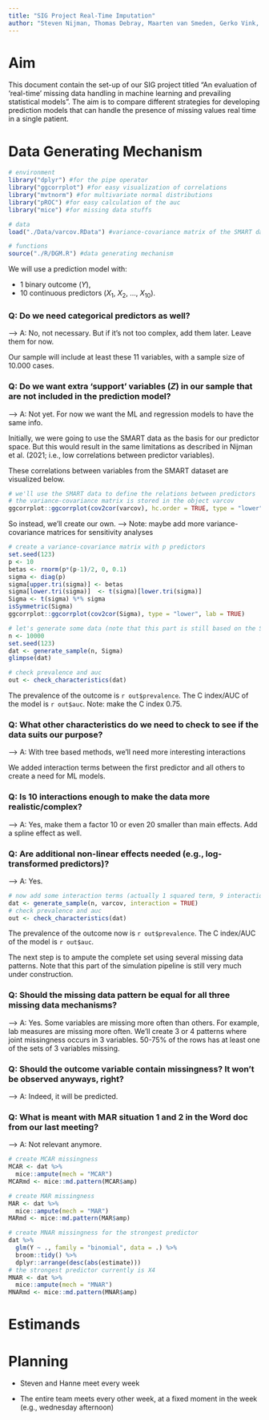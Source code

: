 ```yaml
---
title: "SIG Project Real-Time Imputation"
author: "Steven Nijman, Thomas Debray, Maarten van Smeden, Gerko Vink, Hanne Oberman"
---
```


# Aim

This document contain the set-up of our SIG project titled "An evaluation of 'real-time' missing data handling in machine learning and prevailing statistical models". The aim is to compare different strategies for developing prediction models that can handle the presence of missing values real time in a single patient.

# Data Generating Mechanism

```r
# environment
library("dplyr") #for the pipe operator
library("ggcorrplot") #for easy visualization of correlations
library("mvtnorm") #for multivariate normal distributions
library("pROC") #for easy calculation of the auc
library("mice") #for missing data stuffs

# data
load("./Data/varcov.RData") #variance-covariance matrix of the SMART dataset

# functions
source("./R/DGM.R") #data generating mechanism
```

We will use a prediction model with: 

- 1 binary outcome ($Y$),
- 10 continuous predictors ($X_1$, $X_2$, ..., $X_{10}$).

### Q: Do we need categorical predictors as well? 

--> A: No, not necessary. But if it's not too complex, add them later. Leave them for now. 

Our sample will include at least these 11 variables, with a sample size of 10.000 cases. 

### Q: Do we want extra 'support' variables ($Z$) in our sample that are not included in the prediction model?

--> A: Not yet. For now we want the ML and regression models to have the same info.

Initially, we were going to use the SMART data as the basis for our predictor space. But this would result in the same limitations as described in Nijman et al. (2021; i.e., low correlations between predictor variables). 

These correlations between variables from the SMART dataset are visualized below. 


```r
# we'll use the SMART data to define the relations between predictors
# the variance-covariance matrix is stored in the object varcov
ggcorrplot::ggcorrplot(cov2cor(varcov), hc.order = TRUE, type = "lower", lab = TRUE)
```

So instead, we'll create our own. --> Note: maybe add more variance-covariance matrices for sensitivity analyses


```r
# create a variance-covariance matrix with p predictors
set.seed(123)
p <- 10
betas <- rnorm(p*(p-1)/2, 0, 0.1)
sigma <- diag(p)
sigma[upper.tri(sigma)] <- betas
sigma[lower.tri(sigma)]  <- t(sigma)[lower.tri(sigma)]
Sigma <- t(sigma) %*% sigma
isSymmetric(Sigma)
ggcorrplot::ggcorrplot(cov2cor(Sigma), type = "lower", lab = TRUE)
```


```r
# let's generate some data (note that this part is still based on the SMART data predictor space!)
n <- 10000
set.seed(123)
dat <- generate_sample(n, Sigma)
glimpse(dat)

# check prevalence and auc
out <- check_characteristics(dat)
```

The prevalence of the outcome is `r out$prevalence`. The C index/AUC of the model is `r out$auc`. Note: make the C index 0.75.

### Q: What other characteristics do we need to check to see if the data suits our purpose?

--> A: With tree based methods, we'll need more interesting interactions

We added interaction terms between the first predictor and all others to create a need for ML models.

### Q: Is 10 interactions enough to make the data more realistic/complex?

--> A: Yes, make them a factor 10 or even 20 smaller than main effects. Add a spline effect as well.

### Q: Are additional non-linear effects needed (e.g., log-transformed predictors)?

--> A: Yes.

```r
# now add some interaction terms (actually 1 squared term, 9 interactions)
dat <- generate_sample(n, varcov, interaction = TRUE)
# check prevalence and auc
out <- check_characteristics(dat)
```

The prevalence of the outcome now is `r out$prevalence`. The C index/AUC of the model is `r out$auc`.

The next step is to ampute the complete set using several missing data patterns. Note that this part of the simulation pipeline is still very much under construction. 

### Q: Should the missing data pattern be equal for all three missing data mechanisms?

--> A: Yes. Some variables are missing more often than others. For example, lab measures are missing more often. We'll create 3 or 4 patterns where joint missingness occurs in 3 variables. 50-75% of the rows has at least one of the sets of 3 variables missing.

### Q: Should the outcome variable contain missingness? It won't be observed anyways, right?

--> A: Indeed, it will be predicted.

### Q: What is meant with MAR situation 1 and 2 in the Word doc from our last meeting?

--> A: Not relevant anymore.

```r
# create MCAR missingness
MCAR <- dat %>% 
  mice::ampute(mech = "MCAR")
MCARmd <- mice::md.pattern(MCAR$amp)

# create MAR missingness
MAR <- dat %>% 
  mice::ampute(mech = "MAR")
MARmd <- mice::md.pattern(MAR$amp)

# create MNAR missingness for the strongest predictor
dat %>% 
  glm(Y ~ ., family = "binomial", data = .) %>% 
  broom::tidy() %>% 
  dplyr::arrange(desc(abs(estimate)))
# the strongest predictor currently is X4
MNAR <- dat %>% 
  mice::ampute(mech = "MNAR")
MNARmd <- mice::md.pattern(MNAR$amp)
```


# Estimands

<!-- discr (c of auc) en calibr: interc en slope -->
<!-- mse van de predicties -->
<!-- verschil tussen voorspelde uitkomst en ware uitkomst (vanwege simulatie hier nu mogelijk) -->

<!-- sensitiviteit en specificiteit niet belangrijk hier -->


# Planning

- Steven and Hanne meet every week

- The entire team meets every other week, at a fixed moment in the week (e.g., wednesday afternoon)

